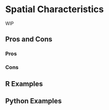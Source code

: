 # Spatial Characteristics {#sec-spatial-characteristics}

WIP

## Pros and Cons

### Pros

### Cons

## R Examples

## Python Examples

